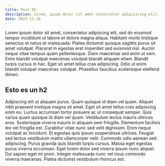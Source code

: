 ```yaml
---
title: Post 05
description: Lorem, ipsum dolor sit amet consectetur adipisicing elit. Deleniti esse nobis sequi iure rerum neque, ducimus cum autem aperiam maiores animi repellat, deserunt quisquam. Minus!
date: 2023-12-29
---
```


Lorem ipsum dolor sit amet, consectetur adipiscing elit, sed do eiusmod tempor incididunt ut labore et dolore magna aliqua. Habitant morbi tristique senectus et netus et malesuada. Platea dictumst quisque sagittis purus sit amet volutpat. Placerat in egestas erat imperdiet sed euismod nisi. Auctor neque vitae tempus quam pellentesque. Diam maecenas sed enim ut sem. Enim blandit volutpat maecenas volutpat blandit aliquam etiam. Blandit turpis cursus in hac. Eget sit amet tellus cras adipiscing. Odio ut enim blandit volutpat maecenas volutpat. Phasellus faucibus scelerisque eleifend donec.

## Esto es un h2
Adipiscing elit ut aliquam purus. Quam quisque id diam vel quam. Aliquet nibh praesent tristique magna sit amet. Eget sit amet tellus cras adipiscing enim eu. Luctus accumsan tortor posuere ac ut consequat semper. Quis varius quam quisque id diam vel quam. Vestibulum lectus mauris ultrices eros. Scelerisque viverra mauris in aliquam sem fringilla. Elementum facilisis leo vel fringilla est. Curabitur vitae nunc sed velit dignissim. Enim neque volutpat ac tincidunt. Et egestas quis ipsum suspendisse ultrices. Feugiat sed lectus vestibulum mattis ullamcorper velit. Commodo odio aenean sed adipiscing. Purus gravida quis blandit turpis cursus. Massa eget egestas purus viverra accumsan. Eget lorem dolor sed viverra ipsum nunc aliquet. Dui sapien eget mi proin. Integer malesuada nunc vel risus commodo viverra maecenas. Platea dictumst vestibulum rhoncus est.
